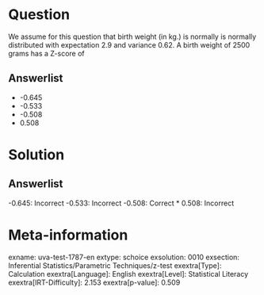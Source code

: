 Question
========

We assume for this question that birth weight (in kg.) is normally is normally distributed with expectation 2.9 and variance 0.62. A birth weight of 2500 grams has a Z-score of

Answerlist
----------

* -0.645
* -0.533
* -0.508
* 0.508

Solution
========

Answerlist
----------

-0.645: Incorrect
-0.533: Incorrect
-0.508: Correct
* 0.508: Incorrect

Meta-information
================
exname: uva-test-1787-en
extype: schoice
exsolution: 0010
exsection: Inferential Statistics/Parametric Techniques/z-test
exextra[Type]: Calculation
exextra[Language]: English
exextra[Level]: Statistical Literacy
exextra[IRT-Difficulty]: 2.153
exextra[p-value]: 0.509
